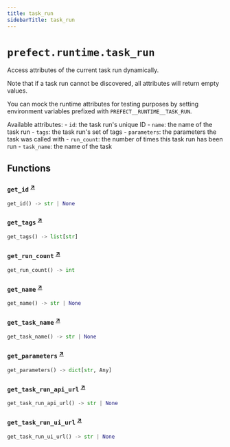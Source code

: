 ```yaml
---
title: task_run
sidebarTitle: task_run
---
```


# `prefect.runtime.task_run`



Access attributes of the current task run dynamically.

Note that if a task run cannot be discovered, all attributes will return empty values.

You can mock the runtime attributes for testing purposes by setting environment variables
prefixed with `PREFECT__RUNTIME__TASK_RUN`.

Available attributes:
    - `id`: the task run's unique ID
    - `name`: the name of the task run
    - `tags`: the task run's set of tags
    - `parameters`: the parameters the task was called with
    - `run_count`: the number of times this task run has been run
    - `task_name`: the name of the task


## Functions

### `get_id` <sup><a href="https://github.com/PrefectHQ/prefect/blob/main/src/prefect/runtime/task_run.py#L89" target="_blank">↗</a></sup>

```python
get_id() -> str | None
```

### `get_tags` <sup><a href="https://github.com/PrefectHQ/prefect/blob/main/src/prefect/runtime/task_run.py#L95" target="_blank">↗</a></sup>

```python
get_tags() -> list[str]
```

### `get_run_count` <sup><a href="https://github.com/PrefectHQ/prefect/blob/main/src/prefect/runtime/task_run.py#L103" target="_blank">↗</a></sup>

```python
get_run_count() -> int
```

### `get_name` <sup><a href="https://github.com/PrefectHQ/prefect/blob/main/src/prefect/runtime/task_run.py#L111" target="_blank">↗</a></sup>

```python
get_name() -> str | None
```

### `get_task_name` <sup><a href="https://github.com/PrefectHQ/prefect/blob/main/src/prefect/runtime/task_run.py#L119" target="_blank">↗</a></sup>

```python
get_task_name() -> str | None
```

### `get_parameters` <sup><a href="https://github.com/PrefectHQ/prefect/blob/main/src/prefect/runtime/task_run.py#L127" target="_blank">↗</a></sup>

```python
get_parameters() -> dict[str, Any]
```

### `get_task_run_api_url` <sup><a href="https://github.com/PrefectHQ/prefect/blob/main/src/prefect/runtime/task_run.py#L135" target="_blank">↗</a></sup>

```python
get_task_run_api_url() -> str | None
```

### `get_task_run_ui_url` <sup><a href="https://github.com/PrefectHQ/prefect/blob/main/src/prefect/runtime/task_run.py#L143" target="_blank">↗</a></sup>

```python
get_task_run_ui_url() -> str | None
```
